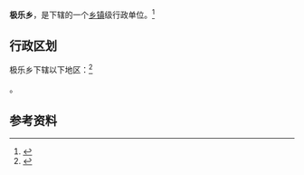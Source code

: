 {{中国乡级行政区|63/01/21/203/000}}

'''极乐乡'''，是{{PRC admin/fullname|63/01/21/203/000|3}}下辖的一个[[乡镇|乡镇]]级行政单位。<ref>{{PRC admin/ref sgc|{{PRC admin/parent|63/01/21/203/000}}}}</ref>

== 行政区划 ==

极乐乡下辖以下地区：<ref>{{PRC admin/ref sgc|63/01/21/203/000}}</ref>

{{PRC admin/children|63/01/21/203/000}}。

== 参考资料 ==

{{reflist}}

{{行政区划小作品}}
{{PRC admin/navcat|63/01/21/203/000}}